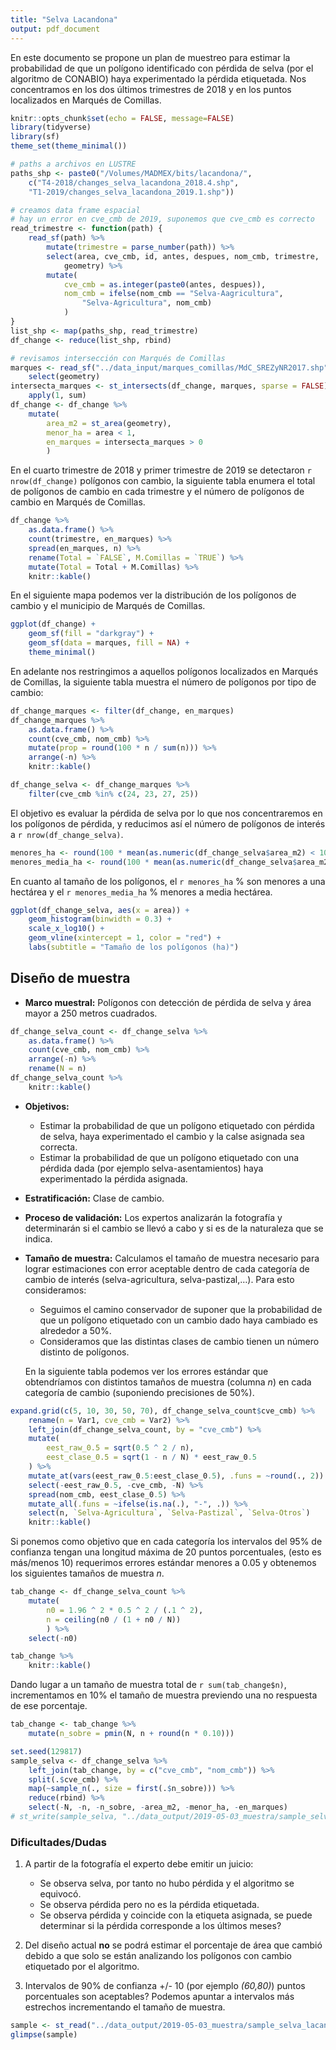 ```yaml
---
title: "Selva Lacandona"
output: pdf_document
---
```


En este documento se propone un plan de muestreo para estimar la probabilidad 
de que un polígono identificado con pérdida de selva (por el algoritmo de 
CONABIO) haya experimentado la pérdida etiquetada. Nos concentramos en los dos
últimos trimestres de 2018 y en los puntos localizados en Marqués de Comillas.

```r
knitr::opts_chunk$set(echo = FALSE, message=FALSE)
library(tidyverse)
library(sf)
theme_set(theme_minimal())
```

```r
# paths a archivos en LUSTRE
paths_shp <- paste0("/Volumes/MADMEX/bits/lacandona/",
    c("T4-2018/changes_selva_lacandona_2018.4.shp",
    "T1-2019/changes_selva_lacandona_2019.1.shp"))

# creamos data frame espacial
# hay un error en cve_cmb de 2019, suponemos que cve_cmb es correcto
read_trimestre <- function(path) {
    read_sf(path) %>% 
        mutate(trimestre = parse_number(path)) %>% 
        select(area, cve_cmb, id, antes, despues, nom_cmb, trimestre,
            geometry) %>% 
        mutate(
            cve_cmb = as.integer(paste0(antes, despues)), 
            nom_cmb = ifelse(nom_cmb == "Selva-Aagricultura", 
                "Selva-Agricultura", nom_cmb)
            )
}
list_shp <- map(paths_shp, read_trimestre)
df_change <- reduce(list_shp, rbind)

# revisamos intersección con Marqués de Comillas
marques <- read_sf("../data_input/marques_comillas/MdC_SREZyNR2017.shp") %>% 
    select(geometry) 
intersecta_marques <- st_intersects(df_change, marques, sparse = FALSE) %>% 
    apply(1, sum)
df_change <- df_change %>% 
    mutate(
        area_m2 = st_area(geometry),
        menor_ha = area < 1, 
        en_marques = intersecta_marques > 0
        )
```


En el cuarto trimestre de 2018 y primer trimestre de 2019 se detectaron 
`r nrow(df_change)` 
polígonos con cambio, la siguiente
tabla enumera el total de polígonos de cambio en cada trimestre y el número de 
polígonos de cambio en Marqués de Comillas.

```r
df_change %>% 
    as.data.frame() %>% 
    count(trimestre, en_marques) %>% 
    spread(en_marques, n) %>% 
    rename(Total = `FALSE`, M.Comillas = `TRUE`) %>% 
    mutate(Total = Total + M.Comillas) %>% 
    knitr::kable()
```

En el siguiente mapa podemos ver la distribución de los polígonos de cambio y 
el municipio de Marqués de Comillas.

```r
ggplot(df_change) +
    geom_sf(fill = "darkgray") +
    geom_sf(data = marques, fill = NA) +
    theme_minimal()
```


En adelante nos restringimos a aquellos polígonos localizados en Marqués de 
Comillas, la siguiente tabla muestra el número de polígonos por tipo de cambio:

```r
df_change_marques <- filter(df_change, en_marques)
df_change_marques %>% 
    as.data.frame() %>% 
    count(cve_cmb, nom_cmb) %>% 
    mutate(prop = round(100 * n / sum(n))) %>% 
    arrange(-n) %>% 
    knitr::kable()
```

```r
df_change_selva <- df_change_marques %>% 
    filter(cve_cmb %in% c(24, 23, 27, 25))
```

El objetivo es evaluar la pérdida de selva por lo que nos concentraremos en
los polígonos de pérdida, y reducimos así el número de polígonos de interés a 
`r nrow(df_change_selva)`.

```r
menores_ha <- round(100 * mean(as.numeric(df_change_selva$area_m2) < 10000))
menores_media_ha <- round(100 * mean(as.numeric(df_change_selva$area_m2) < 5000))
```

En cuanto al tamaño de los polígonos, el `r menores_ha` % son menores a una 
hectárea y el `r menores_media_ha` % menores a media hectárea.

```r
ggplot(df_change_selva, aes(x = area)) +
    geom_histogram(binwidth = 0.3) +
    scale_x_log10() +
    geom_vline(xintercept = 1, color = "red") +
    labs(subtitle = "Tamaño de los polígonos (ha)")
```

## Diseño de muestra

* **Marco muestral:** Polígonos con detección de pérdida de selva y 
área mayor a 250 metros cuadrados.

```r
df_change_selva_count <- df_change_selva %>% 
    as.data.frame() %>% 
    count(cve_cmb, nom_cmb) %>% 
    arrange(-n) %>% 
    rename(N = n)
df_change_selva_count %>% 
    knitr::kable()
```

* **Objetivos:** 
    + Estimar la probabilidad de que un polígono etiquetado con pérdida de 
    selva, haya experimentado el cambio y la calse asignada sea correcta.
    + Estimar la probabilidad de que un polígono etiquetado con una pérdida dada
    (por ejemplo selva-asentamientos) haya experimentado la pérdida asignada.

* **Estratificación:** Clase de cambio.

* **Proceso de validación:** Los expertos analizarán la fotografía y 
determinarán si el cambio se llevó a cabo y si es de la naturaleza que se 
indica.

* **Tamaño de muestra:** Calculamos el tamaño de muestra necesario para lograr
estimaciones con error aceptable dentro de cada categoría de cambio de interés
(selva-agricultura, selva-pastizal,...). Para esto consideramos:  
    + Seguimos el camino conservador de suponer que la probabilidad de que un 
    polígono etiquetado con un cambio dado haya cambiado es alrededor a 50%.  
    + Consideramos que las distintas clases de cambio tienen un número distinto
    de polígonos.
    
    En la siguiente tabla podemos ver los errores estándar que obtendríamos con
    distintos tamaños de muestra (columna *n*) en cada categoría de cambio 
    (suponiendo precisiones de 50%).

```r
expand.grid(c(5, 10, 30, 50, 70), df_change_selva_count$cve_cmb) %>% 
    rename(n = Var1, cve_cmb = Var2) %>% 
    left_join(df_change_selva_count, by = "cve_cmb") %>% 
    mutate(
        eest_raw_0.5 = sqrt(0.5 ^ 2 / n), 
        eest_clase_0.5 = sqrt(1 - n / N) * eest_raw_0.5
    ) %>% 
    mutate_at(vars(eest_raw_0.5:eest_clase_0.5), .funs = ~round(., 2)) %>% 
    select(-eest_raw_0.5, -cve_cmb, -N) %>% 
    spread(nom_cmb, eest_clase_0.5) %>% 
    mutate_all(.funs = ~ifelse(is.na(.), "-", .)) %>% 
    select(n, `Selva-Agricultura`, `Selva-Pastizal`, `Selva-Otros`)
    knitr::kable()
```

Si ponemos como objetivo que en cada categoría los intervalos del 95% de 
confianza tengan una longitud máxima de 20 puntos porcentuales, (esto es 
más/menos 10) requerimos errores estándar menores a 0.05 y obtenemos los 
siguientes tamaños de muestra *n*.


```r
tab_change <- df_change_selva_count %>% 
    mutate(
        n0 = 1.96 ^ 2 * 0.5 ^ 2 / (.1 ^ 2), 
        n = ceiling(n0 / (1 + n0 / N))
        ) %>% 
    select(-n0)

tab_change %>%  
    knitr::kable()
```

Dando lugar a un tamaño de muestra total de `r sum(tab_change$n)`, incrementamos
en 10% el tamaño de muestra previendo una no respuesta de ese porcentaje. 

```r
tab_change <- tab_change %>% 
    mutate(n_sobre = pmin(N, n + round(n * 0.10)))

set.seed(129817)
sample_selva <- df_change_selva %>% 
    left_join(tab_change, by = c("cve_cmb", "nom_cmb")) %>% 
    split(.$cve_cmb) %>% 
    map(~sample_n(., size = first(.$n_sobre))) %>% 
    reduce(rbind) %>% 
    select(-N, -n, -n_sobre, -area_m2, -menor_ha, -en_marques)
# st_write(sample_selva, "../data_output/2019-05-03_muestra/sample_selva_lacandona.shp")
```



### Dificultades/Dudas

1. A partir de la fotografía el experto debe emitir un juicio:

    + Se observa selva, por tanto no hubo pérdida y el algoritmo se equivocó.
    + Se observa pérdida pero no es la pérdida etiquetada.
    + Se observa pérdida y coincide con la etiqueta asignada, se puede 
    determinar si la pérdida corresponde a los últimos meses?

2. Del diseño actual **no** se podrá estimar el porcentaje de área que cambió
debido a que solo se están analizando los polígonos con cambio etiquetado por el
algoritmo.

3. Intervalos de 90% de confianza +/- 10 (por ejemplo *(60,80)*) puntos 
porcentuales son aceptables? Podemos apuntar a intervalos más estrechos 
incrementando el tamaño de muestra.

```r
sample <- st_read("../data_output/2019-05-03_muestra/sample_selva_lacandona.shp")
glimpse(sample)
```

